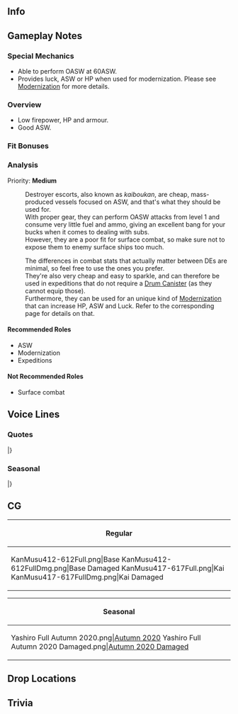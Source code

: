 ==Info==
{{KanmusuInfo|ID=412-612}}
{{KanmusuInfo|ID=417-617}}

==Gameplay Notes==
===Special Mechanics===
* Able to perform OASW at 60ASW.
* Provides luck, ASW or HP when used for modernization. Please see [[Modernization]] for more details.

===Overview===
* Low firepower, HP and armour.
* Good ASW.

===Fit Bonuses===
{{:{{BASEPAGENAME}}/Equipment Bonuses}}
{{clear}}

===Analysis===
Priority: '''Medium'''

:Destroyer escorts, also known as ''kaiboukan'', are cheap, mass-produced vessels focused on ASW, and that's what they should be used for.
:With proper gear, they can perform OASW attacks from level 1 and consume very little fuel and ammo, giving an excellent bang for your bucks when it comes to dealing with subs.
:However, they are a poor fit for surface combat, so make sure not to expose them to enemy surface ships too much.

:The differences in combat stats that actually matter between DEs are minimal, so feel free to use the ones you prefer.
:They're also very cheap and easy to sparkle, and can therefore be used in expeditions that do not require a [[Drum Canister]] (as they cannot equip those).
:Furthermore, they can be used for an unique kind of [[Modernization]] that can increase HP, ASW and Luck. Refer to the corresponding page for details on that.


====Recommended Roles====
* ASW
* Modernization
* Expeditions

====Not Recommended Roles====
* Surface combat

==Voice Lines==
===Quotes===
{{ShipquoteHeader}}
{{ShipquoteKai
|scenario = Introduction
|origin =御蔵型海防艦、六番艦、屋代。参ります。どんなに困難な状況でも、屋代頑張り抜きます！みんなさんを守る、それが努めですから。
|translation =I'm the 6th ship of the Mikura-class coastal defense ships, Yashiro. Reporting for duty. No matter how difficult things get, I'll do my very best! It's my duty to protect everyone after all.
}}
{{ShipquoteKai
|scenario = Library
|origin =御蔵型海防艦、六番艦、屋代です。マル急計画で生まれました。苦しいヒ船団の護衛や対潜掃討、戦後は機雷掃海任務、そして引き渡し後は正安として、対馬とともに戦えました。屋代、覚えていてください。
|translation =I'm the 6th ship of the Mikura-class coastal defense ships, Yashiro. I was born under the Maru-kyuu Plan.<ref>Referring to the [https://en.wikipedia.org/wiki/Rapid_Naval_Armaments_Supplement_Programme Rapid Naval Armaments Supplement Programme] of 1941.</ref> I escorted the beleaguered Hi-convoys and did anti-submarine sweeps. After the war, I did minesweeping missions. After being handed over, I was renamed to "Zheng-An" and fought beside Tsushima.<ref>She was actually named Wei Tai (威臺) from 1947 to 1950. She was only renamed Zheng-An after that.</ref> Please remember my service.
}}
{{ShipquoteKai
|scenario = Secretary 1
|origin =参りましょう？
|translation =Shall we get going?
}}
{{ShipquoteKai
|scenario = Secretary 2
|origin =朝霜さん、無理はしないで、お願いします。私が援護を引き受けます。
|translation =Asashimo, please don't push yourself. I'll be here to back you up.<ref>During the Hi-87 Convoy, Yashiro came across [[Asashimo]] that had fallen behind the Ten-Go force due to engine troubles. Asashimo refused an offer for Yashiro to take her injured or a tow. The two ships then split and Asashimo succumbed to an air attack later that day.</ref>
}}
{{ShipquoteKai
|scenario = Secretary 3
|origin =戦いの状況は厳しいですね。でも、ここ、この航路を守なければ、私達の明日は……提督と皆さんとともに、できることをがんばります！
|translation =The state of the war is looking grim. But if I don't defend this place, this route, our future will be... I'll do what I can with Admiral and everyone else!
}}
{{ShipquoteKai
|scenario = Idle
|origin =提督、いろいろなことを思い出します。色々と経験しました。
|translation =Admiral, I've been remembering many things. All those things that I've experienced.
}}
{{ShipquoteKai
|scenario = Secretary Married
|origin =提督、お茶にしましょう？台湾のいいお茶があるんです。
|translation =Admiral, shall we have some tea? I have some good tea from Taiwan.
}}
{{ShipquoteKai
|scenario = Wedding
|origin =提督、私になにか御用が？…えぇ？これを、屋代に！？ありがとうございます！私、いつまでも大切にします。
|translation =Admiral, did you call for me? ...Eh? Is this for me!? Thank you very much! I'll treasure this forever.
}}
{{ShipquoteKai
|scenario = Looking At Scores
|origin =屋代、情報をお持ちします。えへぇ、こちらですね？
|translation =I'll get you the information. Ehe, this is what you wanted right?
}}
{{ShipquoteKai
|scenario = Joining A Fleet
|origin =第一海上護衛隊、海防艦屋代、出撃します！
|translation =1st Maritime Escort Division, coastal defense ship Yashiro, sortieing!
}}
{{ShipquoteKai|kai = true|scenario = Joining A Fleet
|origin =第百二戦隊、海防艦屋代、出撃します！
|translation =102nd Squadron, coastal defense ship Yashiro, sortieing!
}}
{{ShipquoteKai
|scenario = Equipment 1
|origin =この装備…大切に使います。
|translation =I'll put... this equipment to good use.
}}
{{ShipquoteKai
|scenario = Equipment 2
|origin =貴重な装備、屋代、大事にします。
|translation =I'll take good care of this valuable equipment.
}}
{{ShipquoteKai
|scenario = Equipment 3
|origin =ここまでは、無事です。
|translation =It's fine so far.
}}
{{ShipquoteKai
|scenario = Supply
|origin =貴重な補給、ありがとうございます。
|translation =Thank you very much for these valuable supplies.
}}
{{ShipquoteKai
|scenario = Docking Minor
|origin =修理、助かります。
|translation =Repairs will help.
}}
{{ShipquoteKai
|scenario = Docking Major
|origin =提督、ご迷惑をおかけして、すみません。
|translation =Admiral, sorry for all the trouble.
}}
{{ShipquoteKai
|scenario = Construction
|origin =新戦力です！頼もしいですね？
|translation =It's a new addition to our forces! Doesn't she look promising?
}}
{{ShipquoteKai
|scenario = Returning From Sortie
|origin =艦隊、無事帰還しました。ほっとします。
|translation =The fleet has returned safely. What a relief.
}}
{{ShipquoteKai
|scenario = Starting A Sortie
|origin =御蔵型海防艦、屋代、抜錨！みんなさん、続いてください！
|translation =Mikura-class coastal defense ship, Yashiro, weighing anchor! Everyone, please follow me!
}}
{{ShipquoteKai
|scenario = Battle Start
|origin =敵、ですか？やらせはしません。戦闘、用意！
|translation =Is it an enemy? I won't let them have their way. Battle stations!
}}
{{ShipquoteKai
|scenario = Attack
|origin =撃ってぇ！！
|translation =Fireee!!
}}
{{ShipquoteKai
|scenario = Air Battle/Daytime Spotting/Night Battle Attack
|origin =守ってみせます！
|translation =I'll protect you!
}}
{{ShipquoteKai
|scenario = Night Battle
|origin =夜は危険です。慎重に進みましょう。
|translation =The night is dangerous. Let's proceed with caution.
}}
{{ShipquoteKai
|scenario = MVP
|origin =海防艦屋代が、お役に立てましたか？良かった！苦しい戦局ですが、さっさやっていきましょう！
|translation =Was I able to be useful? Great! The war looks grim, but let's keep supporting each other!
}}
{{ShipquoteKai|kai = true|scenario = MVP
|origin =私がお役に立てましたか？良かった！苦しい戦局ですが、さっさやっていきましょう！
|translation =Was I able to be useful? Great! The war looks grim, but let's keep supporting each other!<ref>Just a difference in her introduction.</ref>
}}
{{ShipquoteKai
|scenario = Minor Damage 1
|origin =あああああぁ！！
|translation =Aaaaah!!
}}
{{ShipquoteKai
|scenario = Minor Damage 2
|origin =いたい！目が…前が見えないは…
|translation =Ow! My eyes... I can't see...<ref>During the Hi-87 Convoy, she suffered a direct hit to the bridge that killed most of her officers.</ref>
}}
{{ShipquoteKai
|scenario = Major Damage
|origin =いやああああ！！浸水！なんとか戻らないと。
|translation =Aaaaaaah!! I'm flooding. I need to make it back somehow.<ref>She struck a mine while departing Kaohsiung on 14 Sept 1944 that flooded her bow.</ref>
}}
{{ShipquoteKai
|scenario = Sunk
|origin =体が…沈んでいく……これが沈むということ…冷たくて、寂しくて…悲しい…みんなさん、ごめんなさい…
|translation =My body... is sinking... So this is what they mean by sinking... It's so cold and lonely... and sad... Everyone, I'm sorry...
}}
|}
<references/>
{{clear}}

===Seasonal===
{{SeasonalHeaderOld}}
{{SeasonalQuote
|scenario = [[Seasonal/Autumn_2020|Autumn 2020]]
|origin = 浴衣、どうでしょうか？そうですか。良かった。
|translation =	How does my yukata look? I see. That's great.
|audio = Yashiro_Autumn_2020_Secretary_1.mp3
|notes = 
}}
{{SeasonalQuote
|scenario = [[Seasonal/Christmas_2020|Christmas 2020]]
|origin = 台湾ではあんまりクリスマスって…でも、楽しそうです。
|translation =	We didn't really celebrate Christmas in Taiwan... But, it looks fun.
|audio = Yashiro_Christmas_2020_Secretary_1.mp3
|notes = 
}}
{{SeasonalQuote
|scenario = [[Seasonal/Setsubun_2021|Setsubun 2021]]
|origin = 節分は、択捉型と対抗戦ですか？あぁ、はい！がんばります。
|translation =	Setsubun is a wargame with the Etorofu-class? Ah, yes! I'll do my best.
|audio = Yashiro_Setsubun_2021_Secretary_1.mp3
|notes = 
}}
{{SeasonalQuote
|scenario = [[Seasonal/Valentine's_Day_2021|Valentine's Day 2021]]
|origin = 提督、こちらをどうぞ。少しビターです。どうですか？
|translation = Admiral, this is for you. It's a bit bitter. How is it?
|audio = Yashiro_Valentines_2021_Secretary_1.mp3
|notes = 
}}
{{SeasonalQuote
|scenario = [[Seasonal/White_Day_2021|White Day2021]]
|origin =提督、お返しを？ありがとうございます。いただきます。 
|translation =	Admiral, is this for me? Thank you very much. I accept. 
|audio = Yashiro_White_Day_2021_Secretary_1.mp3
|notes =
}}
{{SeasonalQuote
|scenario = [[Seasonal/Eighth_Anniversary|8th Anniversary]]
|origin = 八周年、おめでとうございます。嬉しい。
|translation =	Congratulations on the 8th Anniversary. It makes me happy.
|audio = Yashiro_8th Anniversary_Secretary_1.mp3
|notes = 
}}
|}<references/>

{{clear}}

==CG==
{| class="mw-collapsible mw-collapsed wikitable" style="width: 100%;"
!Regular
|-
|<gallery>
KanMusu412-612Full.png|Base
KanMusu412-612FullDmg.png|Base Damaged
KanMusu417-617Full.png|Kai
KanMusu417-617FullDmg.png|Kai Damaged
</gallery>
|}

{| class="mw-collapsible mw-collapsed wikitable" style="width: 100%;"
!Seasonal
|-
|<gallery>
Yashiro Full Autumn 2020.png|[[Seasonal/Autumn_2020|Autumn 2020]]
Yashiro Full Autumn 2020 Damaged.png|[[Seasonal/Autumn_2020|Autumn 2020 Damaged]]
</gallery>
|}

==Drop Locations==

==Trivia==

{{Shiplist}}